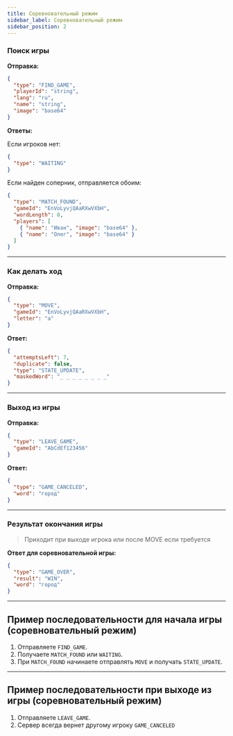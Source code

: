 ```yaml
---
title: Соревновательный режим
sidebar_label: Соревновательный режим
sidebar_position: 2
---
```

### Поиск игры

**Отправка:**
```json
{
  "type": "FIND_GAME",
  "playerId": "string",
  "lang": "ru",
  "name": "string",
  "image": "base64"
}
```

**Ответы:**

Если игроков нет:
```json
{
  "type": "WAITING"
}
```

Если найден соперник, отправляется обоим:
```json
{
  "type": "MATCH_FOUND",
  "gameId": "EnVoLyvjQAaRXwVXbH",
  "wordLength": 8,
  "players": [
    { "name": "Иван", "image": "base64" },
    { "name": "Олег", "image": "base64" }
  ]
}
```

---

### Как делать ход

**Отправка:**
```json
{
  "type": "MOVE",
  "gameId": "EnVoLyvjQAaRXwVXbH",
  "letter": "а"
}
```

**Ответ:**
```json
{
  "attemptsLeft": 7,
  "duplicate": false,
  "type": "STATE_UPDATE",
  "maskedWord": "_ _ _ _ _ _ _ _"
}
```

---

### Выход из игры

**Отправка:**
```json
{
  "type": "LEAVE_GAME",
  "gameId": "AbCdEf123456"
}
```

**Ответ:**
```json
{
  "type": "GAME_CANCELED",
  "word": "город"
}
```

---

### Результат окончания игры
> Приходит при выходе игрока или после MOVE если требуется

**Ответ для соревновательной игры:**
```json
{
  "type": "GAME_OVER",
  "result": "WIN",
  "word": "город"
}
```

---

## Пример последовательности для начала игры (соревновательный режим)

1. Отправляете `FIND_GAME`.
2. Получаете `MATCH_FOUND` или `WAITING`.
3. При `MATCH_FOUND` начинаете отправлять `MOVE` и получать `STATE_UPDATE`.

---

## Пример последовательности при выходе из игры (соревновательный режим)

1. Отправляете `LEAVE_GAME`.
2. Сервер всегда вернет другому игроку `GAME_CANCELED`
